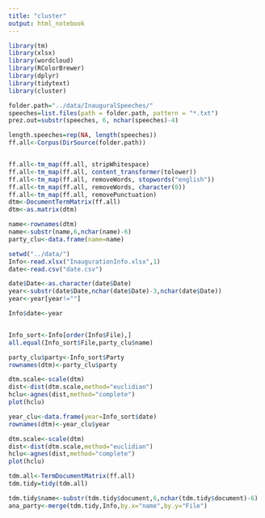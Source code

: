 ```yaml
---
title: "cluster"
output: html_notebook
---
```


```r
library(tm)
library(xlsx)
library(wordcloud)
library(RColorBrewer)
library(dplyr)
library(tidytext)
library(cluster)

```


```r
folder.path="../data/InauguralSpeeches/"
speeches=list.files(path = folder.path, pattern = "*.txt")
prez.out=substr(speeches, 6, nchar(speeches)-4)

length.speeches=rep(NA, length(speeches))
ff.all<-Corpus(DirSource(folder.path))


ff.all<-tm_map(ff.all, stripWhitespace)
ff.all<-tm_map(ff.all, content_transformer(tolower))
ff.all<-tm_map(ff.all, removeWords, stopwords("english"))
ff.all<-tm_map(ff.all, removeWords, character(0))
ff.all<-tm_map(ff.all, removePunctuation)
dtm<-DocumentTermMatrix(ff.all)
dtm<-as.matrix(dtm)

```


```r
name<-rownames(dtm)
name<-substr(name,6,nchar(name)-6)
party_clu<-data.frame(name=name)

setwd("../data/")
Info<-read.xlsx("InaugurationInfo.xlsx",1)
date<-read.csv("date.csv")

date$Date<-as.character(date$Date)
year<-substr(date$Date,nchar(date$Date)-3,nchar(date$Date))
year<-year[year!=""]

Info$date<-year


Info_sort<-Info[order(Info$File),]
all.equal(Info_sort$File,party_clu$name)

party_clu$party<-Info_sort$Party
rownames(dtm)<-party_clu$party

dtm.scale<-scale(dtm)
dist<-dist(dtm.scale,method="euclidian")
hclu<-agnes(dist,method="complete")
plot(hclu)
```


```r
year_clu<-data.frame(year=Info_sort$date)
rownames(dtm)<-year_clu$year

dtm.scale<-scale(dtm)
dist<-dist(dtm.scale,method="euclidian")
hclu<-agnes(dist,method="complete")
plot(hclu)
```




```r
tdm.all<-TermDocumentMatrix(ff.all)
tdm.tidy=tidy(tdm.all)

tdm.tidy$name<-substr(tdm.tidy$document,6,nchar(tdm.tidy$document)-6)
ana_party<-merge(tdm.tidy,Info,by.x="name",by.y="File")
```